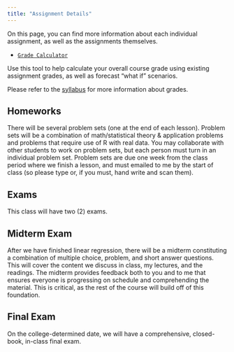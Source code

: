 ```yaml
---
title: "Assignment Details"
---
```


On this page, you can find more information about each individual assignment, as well as the assignments themselves.

-   [<i class="fas fa-calculator"></i> `Grade Calculator`](https://ryansafner.shinyapps.io/trade_grade_calculator/)

Use this tool to help calculate your overall course grade using existing assignment grades, as well as forecast "what if" scenarios.

Please refer to the [syllabus](/syllabus) for more information about grades.

## Homeworks

There will be several problem sets (one at the end of each lesson). Problem sets will be a combination of math/statistical theory & application problems and problems that require use of R with real data. You may collaborate with other students to work on problem sets, but each person must turn in an individual problem set. Problem sets are due one week from the class period where we finish a lesson, and must emailed to me by the start of class (so please type or, if you must, hand write and scan them).

## Exams

This class will have two (2) exams.

## Midterm Exam

After we have finished linear regression, there will be a midterm constituting a combination of multiple choice, problem, and short answer questions. This will cover the content we discuss in class, my lectures, and the readings. The midterm provides feedback both to you and to me that ensures everyone is progressing on schedule and comprehending the material. This is critical, as the rest of the course will build off of this foundation.

## Final Exam

On the college-determined date, we will have a comprehensive, closed-book, in-class final exam.
